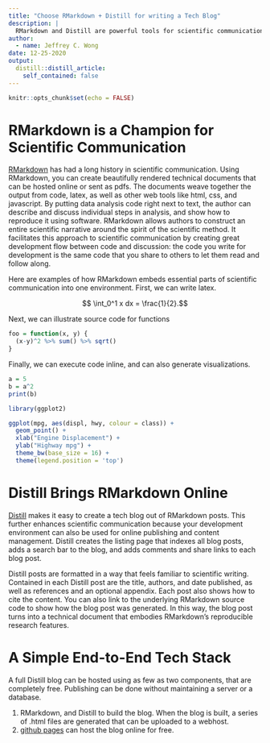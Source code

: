 ```yaml
---
title: "Choose RMarkdown + Distill for writing a Tech Blog"
description: |
  RMarkdown and Distill are powerful tools for scientific communication.
author:
  - name: Jeffrey C. Wong
date: 12-25-2020
output:
  distill::distill_article:
    self_contained: false
---
```


```r
knitr::opts_chunk$set(echo = FALSE)
```

# RMarkdown is a Champion for Scientific Communication

[RMarkdown](https://rmarkdown.rstudio.com/) has had a long history in scientific communication.
Using RMarkdown, you can  create beautifully rendered technical documents that can be hosted online or sent as pdfs.
The documents weave together the output from code, latex, as well as other web tools like html, css, and javascript.
By putting data analysis code right next to text, the author can describe and discuss individual steps in analysis, and show how to reproduce it using software.
RMarkdown allows authors to construct an entire scientific narrative around the spirit of the scientific method. It facilitates this approach to scientific communication by creating great development flow between code and discussion: the code you write for development is the same code that you share to others to let them read and follow along.

Here are examples of how RMarkdown embeds essential parts of scientific communication into one environment. First, we can write latex.

$$ \int_0^1 x dx = \frac{1}{2}.$$

Next, we can illustrate source code for functions

```r
foo = function(x, y) {
  (x-y)^2 %>% sum() %>% sqrt()
}
```

Finally, we can execute code inline, and can also generate visualizations.

```r
a = 5
b = a^2
print(b)
```

```r
library(ggplot2)

ggplot(mpg, aes(displ, hwy, colour = class)) + 
  geom_point() +
  xlab("Engine Displacement") +
  ylab("Highway mpg") +
  theme_bw(base_size = 16) +
  theme(legend.position = 'top')
```

# Distill Brings RMarkdown Online

[Distill](https://pkgs.rstudio.com/distill/) makes it easy to create a tech blog out of RMarkdown posts.
This further enhances scientific communication because your development environment
can also be used for online publishing and content management.
Distill creates the listing page that indexes all blog posts, adds a search bar to the blog, and adds comments and share links to each blog post.

Distill posts are formatted in a way that feels familiar to scientific writing.
Contained in each Distill post are the title, authors, and date published,
as well as references and an optional appendix. Each post also shows how to cite the content.
You can also link to the underlying RMarkdown source code to show how the blog post was generated.
In this way, the blog post turns into a technical document that embodies RMarkdown's reproducible research features.

# A Simple End-to-End Tech Stack

A full Distill blog can be hosted using as few as two components, that are completely free.
Publishing can be done without maintaining a server or a database.

1. RMarkdown, and Distill to build the blog. When the blog is built, a series of .html files
are generated that can be uploaded to a webhost.
2. [github pages](https://pages.github.com/) can host the blog online for free.

<!-- ## Acknowledgments {.appendix} -->

<!-- This is a place to recognize people and institutions. It may also be a good place -->
<!-- to acknowledge and cite software that makes your work possible. -->

<!-- ## Author Contributions {.appendix} -->

<!-- We strongly encourage you to include an author contributions statement briefly  -->
<!-- describing what each author did. -->